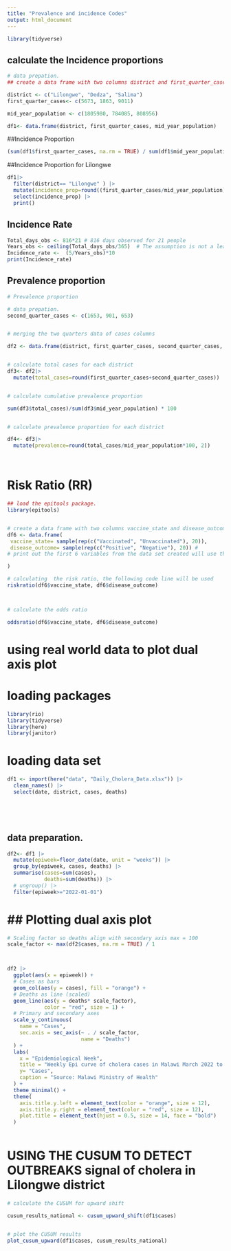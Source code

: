 ```yaml
---
title: "Prevalence and incidence Codes"
output: html_document
---
```





```r

library(tidyverse)

```



## calculate the Incidence proportions

```r

# data prepation. 
## create a data frame with two columns district and first_quarter_cases

district <- c("Lilongwe", "Dedza", "Salima")
first_quarter_cases<- c(5673, 1863, 9011)

mid_year_population <- c(1805980, 784085, 808956)

df1<- data.frame(district, first_quarter_cases, mid_year_population)


```


##Incidence Proportion

```r

(sum(df1$first_quarter_cases, na.rm = TRUE) / sum(df1$mid_year_population, na.rm = TRUE))*100

```



##Incidence Proportion for Lilongwe

```r


df1|>
  filter(district== "Lilongwe" ) |> 
  mutate(incidence_prop=round((first_quarter_cases/mid_year_population)*100,2)) |> 
  select(incidence_prop) |> 
  print()


```

## Incidence Rate

```r


Total_days_obs <- 816*21 # 816 days observed for 21 people
Years_obs <- ceiling(Total_days_obs/365)  # The assumption is not a leap year
Incidence_rate <-  (5/Years_obs)*10
print(Incidence_rate) 


```


## Prevalence proportion

```r
# Prevalence proportion

# data prepation. 
second_quarter_cases <- c(1653, 901, 653)


# merging the two quarters data of cases columns

df2 <- data.frame(district, first_quarter_cases, second_quarter_cases, mid_year_population)


# calculate total cases for each district
df3<- df2|>
  mutate(total_cases=round(first_quarter_cases+second_quarter_cases))


# calculate cumulative prevalence proportion 

sum(df3$total_cases)/sum(df3$mid_year_population) * 100


# calculate prevalence proportion for each district

df4<- df3|> 
  mutate(prevalence=round(total_cases/mid_year_population*100, 2))




```

# Risk Ratio (RR)

```r

## load the epitools package. 
library(epitools) 


# create a data frame with two columns vaccine_state and disease_outcome
df6 <- data.frame(
 vaccine_state= sample(rep(c("Vaccinated", "Unvaccinated"), 20)),   
 disease_outcome= sample(rep(c("Positive", "Negative"), 20)) # 
# print out the first 6 variables from the data set created will use the head() function  

)

# calculating  the risk ratio, the following code line will be used 
riskratio(df6$vaccine_state, df6$disease_outcome)



# calculate the odds ratio 

oddsratio(df6$vaccine_state, df6$disease_outcome)

```

# using real world data to plot dual axis plot



# loading packages 
```r
library(rio)
library(tidyverse)
library(here)
library(janitor)


```


# loading data set
```r

df1 <- import(here("data", "Daily_Cholera_Data.xlsx")) |> 
  clean_names() |> 
  select(date, district, cases, deaths)



  

```

## data preparation.

```r
df2<- df1 |> 
  mutate(epiweek=floor_date(date, unit = "weeks")) |> 
  group_by(epiweek, cases, deaths) |> 
  summarise(cases=sum(cases), 
            deaths=sum(deaths)) |> 
  # ungroup() |> 
  filter(epiweek>="2022-01-01")


```


# ## Plotting dual axis plot


```r


# Scaling factor so deaths align with secondary axis max = 100
scale_factor <- max(df2$cases, na.rm = TRUE) / 1



df2 |>
  ggplot(aes(x = epiweek)) +
  # Cases as bars
  geom_col(aes(y = cases), fill = "orange") +
  # Deaths as line (scaled)
  geom_line(aes(y = deaths* scale_factor), 
            color = "red", size = 1) +
  # Primary and secondary axes
  scale_y_continuous(
    name = "Cases",
    sec.axis = sec_axis(~ . / scale_factor, 
                        name = "Deaths")
  ) +
  labs(
    x = "Epidemiological Week",
    title = "Weekly Epi curve of cholera cases in Malawi March 2022 to July 2024", 
    y= "Cases",
    caption = "Source: Malawi Ministry of Health"
  ) +
  theme_minimal() +
  theme(
    axis.title.y.left = element_text(color = "orange", size = 12),
    axis.title.y.right = element_text(color = "red", size = 12),
    plot.title = element_text(hjust = 0.5, size = 14, face = "bold")
  )



```




# USING THE CUSUM TO DETECT OUTBREAKS signal of cholera in Lilongwe district

```r

# calculate the CUSUM for upward shift

cusum_results_national <- cusum_upward_shift(df1$cases)


# plot the CUSUM results
plot_cusum_upward(df1$cases, cusum_results_national)



```

